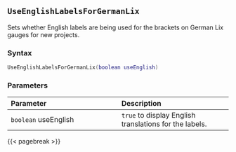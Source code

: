 ## `UseEnglishLabelsForGermanLix`

Sets whether English labels are being used for the brackets on German Lix gauges for new projects.

### Syntax {-}

``` .lua
UseEnglishLabelsForGermanLix(boolean useEnglish)
```


### Parameters {-}

**Parameter** | **Description**
| :-- | :-- |
|`boolean` useEnglish | `true` to display English translations for the labels. |


{{< pagebreak >}}